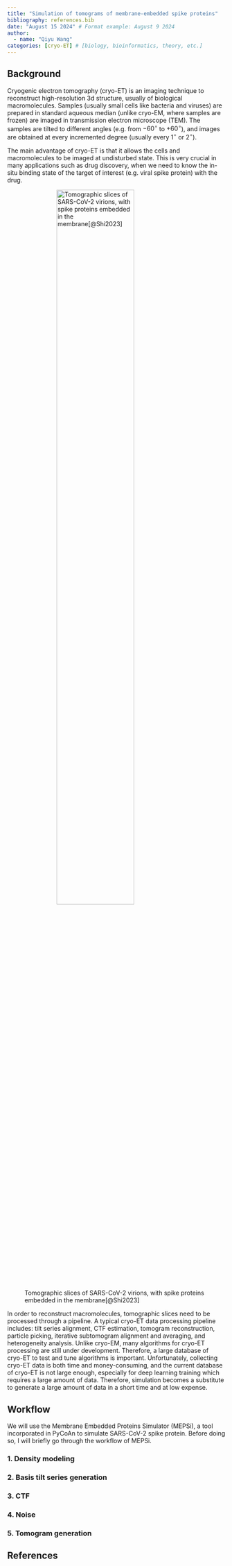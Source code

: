 ```yaml
---
title: "Simulation of tomograms of membrane-embedded spike proteins"
bibliography: references.bib
date: "August 15 2024" # Format example: August 9 2024
author:
  - name: "Qiyu Wang" 
categories: [cryo-ET] # [biology, bioinformatics, theory, etc.]
---
```

## Background
Cryogenic electron tomography (cryo-ET) is an imaging technique to reconstruct high-resolution 3d structure, usually of biological macromolecules. Samples (usually small cells like bacteria and viruses) are prepared in standard aqueous median (unlike cryo-EM, where samples are frozen) are imaged in transmission electron microscope (TEM). The samples are tilted to different angles (e.g. from $-60^\circ$ to $+60^\circ$), and images are obtained at every incremented degree (usually every $1^\circ$ or $2^\circ$). 

The main advantage of cryo-ET is that it allows the cells and macromolecules to be imaged at undisturbed state. This is very crucial in many applications such as drug discovery, when we need to know the in-situ binding state of the target of interest (e.g. viral spike protein) with the drug.

![Tomographic slices of SARS-CoV-2 virions, with spike proteins embedded in the membrane[@Shi2023]](img/et_example.png){ width=65% style="display: block; margin-left: auto; margin-right: auto;" }

In order to reconstruct macromolecules, tomographic slices need to be processed through a pipeline. A typical cryo-ET data processing pipeline includes: tilt series alignment, CTF estimation, tomogram reconstruction, particle picking, iterative subtomogram alignment and averaging, and heterogeneity analysis. Unlike cryo-EM, many algorithms for cryo-ET processing are still under development. Therefore, a large database of cryo-ET to test and tune algorithms is important. Unfortunately, collecting cryo-ET data is both time and money-consuming, and the current database of cryo-ET is not large enough, especially for deep learning training which requires a large amount of data. Therefore, simulation becomes a substitute to generate a large amount of data in a short time and at low expense.

## Workflow
We will use the Membrane Embedded Proteins Simulator (MEPSi), a tool incorporated in PyCoAn to simulate SARS-CoV-2 spike protein. Before doing so, I will briefly go through the workflow of MEPSi.

### 1. Density modeling
### 2. Basis tilt series generation
### 3. CTF
### 4. Noise
### 5. Tomogram generation
## References

